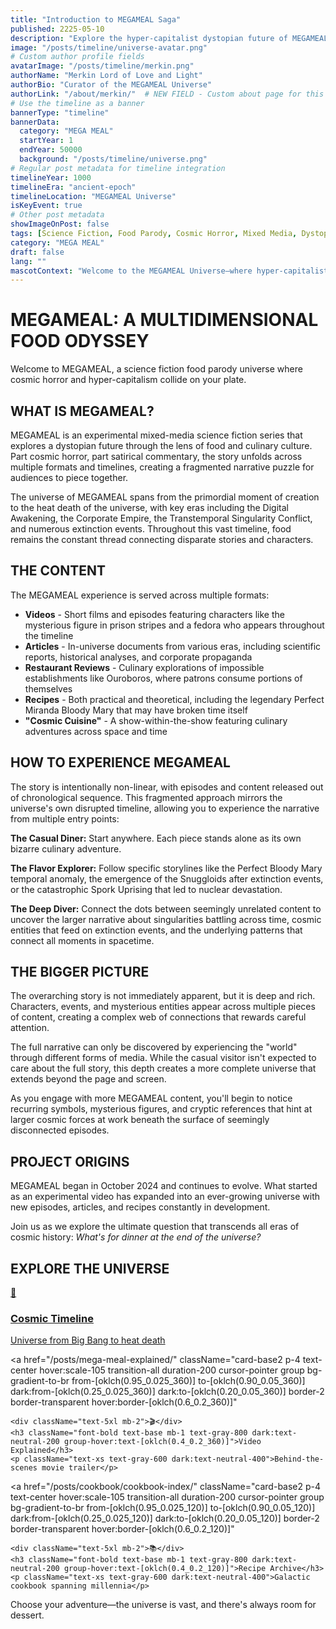 ```yaml
---
title: "Introduction to MEGAMEAL Saga"
published: 2225-05-10
description: "Explore the hyper-capitalist dystopian future of MEGAMEAL, a science fiction food parody series where cosmic horror and culinary culture collide across multiple media formats and timelines."
image: "/posts/timeline/universe-avatar.png"
# Custom author profile fields
avatarImage: "/posts/timeline/merkin.png"
authorName: "Merkin Lord of Love and Light"
authorBio: "Curator of the MEGAMEAL Universe"
authorLink: "/about/merkin/"  # NEW FIELD - Custom about page for this author
# Use the timeline as a banner
bannerType: "timeline"
bannerData:
  category: "MEGA MEAL"
  startYear: 1
  endYear: 50000
  background: "/posts/timeline/universe.png"
# Regular post metadata for timeline integration
timelineYear: 1000
timelineEra: "ancient-epoch"
timelineLocation: "MEGAMEAL Universe"
isKeyEvent: true
# Other post metadata
showImageOnPost: false
tags: [Science Fiction, Food Parody, Cosmic Horror, Mixed Media, Dystopian Future]
category: "MEGA MEAL"
draft: false
lang: ""
mascotContext: "Welcome to the MEGAMEAL Universe—where hyper-capitalist dystopia meets cosmic horror via sentient sporks, recursive restaurants, and the infamous Perfect Miranda Bloody Mary that cracked time. This primer serves as your non-linear menu to a multiverse where food is both weapon and religion, extinction events are just 'bad Yelp reviews,' and a fedora-clad figure haunts every timeline. Bon appétit, chrononaut. Pair your apocalyptic capitalism with notes of temporal paradox (vintage 28042), a bold extinction finish, and unsettling hints of 'The Snuggloids Are Watching.' Today's special? The Ouroboros Platter—you'll literally eat yourself. Reserve your table before heat death!"
---
```


# MEGAMEAL: A MULTIDIMENSIONAL FOOD ODYSSEY

Welcome to MEGAMEAL, a science fiction food parody universe where cosmic horror and hyper-capitalism collide on your plate.

## WHAT IS MEGAMEAL?

MEGAMEAL is an experimental mixed-media science fiction series that explores a dystopian future through the lens of food and culinary culture. Part cosmic horror, part satirical commentary, the story unfolds across multiple formats and timelines, creating a fragmented narrative puzzle for audiences to piece together.

The universe of MEGAMEAL spans from the primordial moment of creation to the heat death of the universe, with key eras including the Digital Awakening, the Corporate Empire, the Transtemporal Singularity Conflict, and numerous extinction events. Throughout this vast timeline, food remains the constant thread connecting disparate stories and characters.

## THE CONTENT

The MEGAMEAL experience is served across multiple formats:

- **Videos** - Short films and episodes featuring characters like the mysterious figure in prison stripes and a fedora who appears throughout the timeline
- **Articles** - In-universe documents from various eras, including scientific reports, historical analyses, and corporate propaganda
- **Restaurant Reviews** - Culinary explorations of impossible establishments like Ouroboros, where patrons consume portions of themselves
- **Recipes** - Both practical and theoretical, including the legendary Perfect Miranda Bloody Mary that may have broken time itself
- **"Cosmic Cuisine"** - A show-within-the-show featuring culinary adventures across space and time

## HOW TO EXPERIENCE MEGAMEAL

The story is intentionally non-linear, with episodes and content released out of chronological sequence. This fragmented approach mirrors the universe's own disrupted timeline, allowing you to experience the narrative from multiple entry points:

**The Casual Diner:** Start anywhere. Each piece stands alone as its own bizarre culinary adventure.

**The Flavor Explorer:** Follow specific storylines like the Perfect Bloody Mary temporal anomaly, the emergence of the Snuggloids after extinction events, or the catastrophic Spork Uprising that led to nuclear devastation.

**The Deep Diver:** Connect the dots between seemingly unrelated content to uncover the larger narrative about singularities battling across time, cosmic entities that feed on extinction events, and the underlying patterns that connect all moments in spacetime.

## THE BIGGER PICTURE

The overarching story is not immediately apparent, but it is deep and rich. Characters, events, and mysterious entities appear across multiple pieces of content, creating a complex web of connections that rewards careful attention.

The full narrative can only be discovered by experiencing the "world" through different forms of media. While the casual visitor isn't expected to care about the full story, this depth creates a more complete universe that extends beyond the page and screen.

As you engage with more MEGAMEAL content, you'll begin to notice recurring symbols, mysterious figures, and cryptic references that hint at larger cosmic forces at work beneath the surface of seemingly disconnected episodes.

## PROJECT ORIGINS

MEGAMEAL began in October 2024 and continues to evolve. What started as an experimental video has expanded into an ever-growing universe with new episodes, articles, and recipes constantly in development.

Join us as we explore the ultimate question that transcends all eras of cosmic history: 
*What's for dinner at the end of the universe?*

## EXPLORE THE UNIVERSE

<div className="grid grid-cols-1 md:grid-cols-3 gap-4 mt-6 mb-6">
  <a 
    href="/posts/timeline/" 
    className="card-base2 p-4 text-center hover:scale-105 transition-all duration-200 cursor-pointer group bg-gradient-to-br from-[oklch(0.95_0.025_240)] to-[oklch(0.90_0.05_240)] dark:from-[oklch(0.25_0.025_240)] dark:to-[oklch(0.20_0.05_240)] border-2 border-transparent hover:border-[oklch(0.6_0.2_240)]"
  >
    <div className="text-5xl mb-2">🌌</div>
    <h3 className="font-bold text-base mb-1 text-gray-800 dark:text-neutral-200 group-hover:text-[oklch(0.4_0.2_240)]">Cosmic Timeline</h3>
    <p className="text-xs text-gray-600 dark:text-neutral-400">Universe from Big Bang to heat death</p>
  </a>

  <a 
    href="/posts/mega-meal-explained/" 
    className="card-base2 p-4 text-center hover:scale-105 transition-all duration-200 cursor-pointer group bg-gradient-to-br from-[oklch(0.95_0.025_360)] to-[oklch(0.90_0.05_360)] dark:from-[oklch(0.25_0.025_360)] dark:to-[oklch(0.20_0.05_360)] border-2 border-transparent hover:border-[oklch(0.6_0.2_360)]"
  >
    <div className="text-5xl mb-2">🎬</div>
    <h3 className="font-bold text-base mb-1 text-gray-800 dark:text-neutral-200 group-hover:text-[oklch(0.4_0.2_360)]">Video Explained</h3>
    <p className="text-xs text-gray-600 dark:text-neutral-400">Behind-the-scenes movie trailer</p>
  </a>

  <a 
    href="/posts/cookbook/cookbook-index/" 
    className="card-base2 p-4 text-center hover:scale-105 transition-all duration-200 cursor-pointer group bg-gradient-to-br from-[oklch(0.95_0.025_120)] to-[oklch(0.90_0.05_120)] dark:from-[oklch(0.25_0.025_120)] dark:to-[oklch(0.20_0.05_120)] border-2 border-transparent hover:border-[oklch(0.6_0.2_120)]"
  >
    <div className="text-5xl mb-2">📚</div>
    <h3 className="font-bold text-base mb-1 text-gray-800 dark:text-neutral-200 group-hover:text-[oklch(0.4_0.2_120)]">Recipe Archive</h3>
    <p className="text-xs text-gray-600 dark:text-neutral-400">Galactic cookbook spanning millennia</p>
  </a>
</div>

<div className="text-center text-xs text-gray-500 dark:text-neutral-400 italic mt-4">
  Choose your adventure—the universe is vast, and there's always room for dessert.
</div>